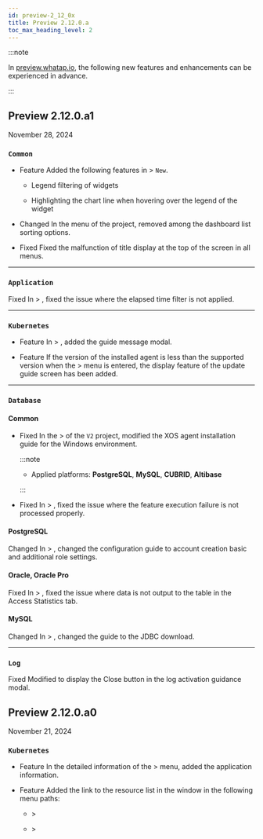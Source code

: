 ```yaml
---
id: preview-2_12_0x
title: Preview 2.12.0.a
toc_max_heading_level: 2
---
```


<head>
<meta name="robots" content="noindex, nofollow"/>
</head>

:::note

In [preview.whatap.io](https://preview.whatap.io), the following new features and enhancements can be experienced in advance. 

:::

## Preview 2.12.0.a1

November 28, 2024

<div class='indentTab'>

### `Common`

- <Status priority='1'>Feature</Status> Added the following features in <Cmdname sid="side_analysis" className="uitext" /> &gt; <Cmdname sid="side_metricsChart" className="uitext" /> <code className="newfunc">New</code>.

  - Legend filtering of widgets

  - Highlighting the chart line when hovering over the legend of the widget

- <Status priority='1'>Changed</Status> In the <Cmdname sid="side_flexboard" className="uitext" /> menu of the project, removed <Cmdname sid="ITM06324" className="uitext" /> among the dashboard list sorting options.

- <Status priority='0'>Fixed</Status> Fixed the malfunction of title display at the top of the screen in all menus.

---

### `Application`

<Status priority='0'>Fixed</Status> In <Cmdname sid="side_analysis" className="uitext" /> &gt; <Cmdname sid="side_txSearch" className="uitext" />, fixed the issue where the elapsed time filter is not applied.

---

### `Kubernetes`

- <Status priority='1'>Feature</Status> In <Cmdname sid="side_cluster" className="uitext" /> &gt; <Cmdname sid="side_etcdDashboard" className="uitext" />, added the guide message modal.

- <Status priority='1'>Feature</Status> If the version of the installed agent is less than the supported version when the <Cmdname sid="side_cluster" className="uitext" /> &gt; <Cmdname sid="side_etcdDashboard" className="uitext" /> menu is entered, the display feature of the update guide screen has been added.

---

### `Database`

#### Common

- <Status priority='1'>Fixed</Status> In the <Cmdname sid="side_management" className="uitext" /> &gt; <Cmdname sid="side_agentInstall" className="uitext" /> of the <code className="my">V2</code> project, modified the XOS agent installation guide for the Windows environment.

  :::note

  - Applied platforms: **PostgreSQL**, **MySQL**, **CUBRID**, **Altibase**

  :::

- <Status priority='0'>Fixed</Status> In <Cmdname sid="side_dashboard" className="uitext" /> &gt; <Cmdname sid="side_dbMonitoring" className="uitext" />, fixed the issue where the <Cmdname sid="session_kill" className="uitext" /> feature execution failure is not processed properly.

#### PostgreSQL

<Status priority='1'>Changed</Status> In <Cmdname sid="side_management" className="uitext" /> &gt; <Cmdname sid="side_agentInstall" className="uitext" />, changed the configuration guide to account creation basic and additional role settings.

#### Oracle, Oracle Pro

<Status priority='0'>Fixed</Status> In <Cmdname sid="side_analysis" className="uitext" /> &gt; <Cmdname sid="side_dbSqlAnalysis" className="uitext" />, fixed the issue where data is not output to the table in the <UI>Access Statistics</UI> tab.

#### MySQL

<Status priority='1'>Changed</Status> In <Cmdname sid="side_management" className="uitext" /> &gt; <Cmdname sid="side_agentInstall" className="uitext" />, changed the guide to the JDBC download.

---

### `Log`

<Status priority='0'>Fixed</Status> Modified to display the Close button in the log activation guidance modal.

</div>

## Preview 2.12.0.a0

November 21, 2024

<div class='indentTab'>

### `Kubernetes`

- <Status priority='1'>Feature</Status> In the detailed information of the <Cmdname sid="side_cluster" className="uitext" /> &gt; <Cmdname sid="side_ingressList" className="uitext" /> menu, added the application information.

- <Status priority='1'>Feature</Status> Added the link to the resource list in the <Cmdname sid="TTL08422" className="uitext" /> window in the following menu paths:

  - <Cmdname sid="side_cluster" className="uitext" /> &gt; <Cmdname sid="side_nodeTimeline" className="uitext" />

  - <Cmdname sid="side_cluster" className="uitext" /> &gt; <Cmdname sid="side_ingressList" className="uitext" />

</div>
